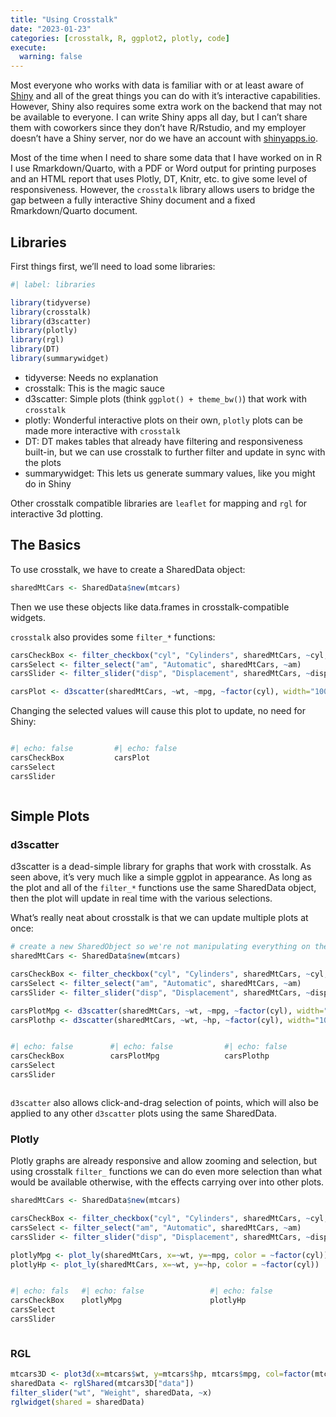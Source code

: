 ```yaml
---
title: "Using Crosstalk"
date: "2023-01-23"
categories: [crosstalk, R, ggplot2, plotly, code]
execute: 
  warning: false
---
```


Most everyone who works with data is familiar with or at least aware of 
  [Shiny](https://shiny.rstudio.com/) and all of the great things you can do
  with it's interactive capabilities. However, Shiny also requires some extra work
  on the backend that may not be available to everyone. I can write Shiny apps
  all day, but I can't share them with coworkers since they don't have R/Rstudio,
  and my employer doesn't have a Shiny server, nor do we have an account with 
  [shinyapps.io](https://www.shinyapps.io/). 
  
Most of the time when I need to share some data that I have worked on in R I use
  Rmarkdown/Quarto, with a PDF or Word output for printing purposes and an HTML
  report that uses Plotly, DT, Knitr, etc. to give some level of responsiveness.
  However, the `crosstalk` library allows users to bridge the gap between
  a fully interactive Shiny document and a fixed Rmarkdown/Quarto document.


## Libraries

First things first, we'll need to load some libraries:

```r
#| label: libraries

library(tidyverse)
library(crosstalk)
library(d3scatter)
library(plotly)
library(rgl)
library(DT)
library(summarywidget)

```

 - tidyverse: Needs no explanation
 - crosstalk: This is the magic sauce
 - d3scatter: Simple plots (think `ggplot() + theme_bw()`) that work with `crosstalk`
 - plotly: Wonderful interactive plots on their own, `plotly` plots can be made 
    more interactive with `crosstalk`
 - DT: DT makes tables that already have filtering and responsiveness built-in,
    but we can use crosstalk to further filter and update in sync with the plots
 - summarywidget: This lets us generate summary values, like you might do in Shiny


Other crosstalk compatible libraries are `leaflet` for mapping and `rgl` for 
  interactive 3d plotting.


## The Basics

To use crosstalk, we have to create a SharedData object:
```r
sharedMtCars <- SharedData$new(mtcars)
```

Then we use these objects like data.frames in crosstalk-compatible widgets.

`crosstalk` also provides some `filter_*` functions:
```r
carsCheckBox <- filter_checkbox("cyl", "Cylinders", sharedMtCars, ~cyl, inline=T)
carsSelect <- filter_select("am", "Automatic", sharedMtCars, ~am)
carsSlider <- filter_slider("disp", "Displacement", sharedMtCars, ~disp)

carsPlot <- d3scatter(sharedMtCars, ~wt, ~mpg, ~factor(cyl), width="100%")
```

Changing the selected values will cause this plot to update, no need for Shiny:

::: {.columns}

:::: {.column width="30%"}
```r
#| echo: false
carsCheckBox
carsSelect
carsSlider
```
::::

:::: {.column width="70%"}
```r
#| echo: false
carsPlot
```
::::

:::




## Simple Plots


### d3scatter

d3scatter is a dead-simple library for graphs that work with crosstalk. As seen
  above, it's very much like a simple ggplot in appearance. As long as the plot
  and all of the `filter_*` functions use the same SharedData object, then the
  plot will update in real time with the various selections.
  

What's really neat about crosstalk is that we can update multiple plots at once:

```r
# create a new SharedObject so we're not manipulating everything on the page:
sharedMtCars <- SharedData$new(mtcars)

carsCheckBox <- filter_checkbox("cyl", "Cylinders", sharedMtCars, ~cyl, inline=T)
carsSelect <- filter_select("am", "Automatic", sharedMtCars, ~am)
carsSlider <- filter_slider("disp", "Displacement", sharedMtCars, ~disp)

carsPlotMpg <- d3scatter(sharedMtCars, ~wt, ~mpg, ~factor(cyl), width="100%")
carsPlothp <- d3scatter(sharedMtCars, ~wt, ~hp, ~factor(cyl), width="100%")

```

::: {.columns}

:::: {.column width="30%"}
```r
#| echo: false
carsCheckBox
carsSelect
carsSlider
```
::::

:::: {.column width="35%"}
```r
#| echo: false
carsPlotMpg
```
::::

:::: {.column width="35%"}
```r
#| echo: false
carsPlothp
```
::::

:::

`d3scatter` also allows click-and-drag selection of points, which will also be 
  applied to any other `d3scatter` plots using the same SharedData.


### Plotly

Plotly graphs are already responsive and allow zooming and selection, but using 
  crosstalk `filter_` functions we can do even more selection than what would be
  available otherwise, with the effects carrying over into other plots. 

```r
sharedMtCars <- SharedData$new(mtcars)

carsCheckBox <- filter_checkbox("cyl", "Cylinders", sharedMtCars, ~cyl, inline=T)
carsSelect <- filter_select("am", "Automatic", sharedMtCars, ~am)
carsSlider <- filter_slider("disp", "Displacement", sharedMtCars, ~disp)

plotlyMpg <- plot_ly(sharedMtCars, x=~wt, y=~mpg, color = ~factor(cyl))
plotlyHp <- plot_ly(sharedMtCars, x=~wt, y=~hp, color = ~factor(cyl))
```

::: {.columns}

:::: {.column width="20%"}
```r
#| echo: false
carsCheckBox
carsSelect
carsSlider
```
::::

:::: {.column width="40%"}
```r
#| echo: false
plotlyMpg 
```
::::

:::: {.column width="40%"}
```r
#| echo: false
plotlyHp
```
::::

:::


### RGL

```r
mtcars3D <- plot3d(x=mtcars$wt, y=mtcars$hp, mtcars$mpg, col=factor(mtcars$cyl))
sharedData <- rglShared(mtcars3D["data"])
filter_slider("wt", "Weight", sharedData, ~x)
rglwidget(shared = sharedData)
```

